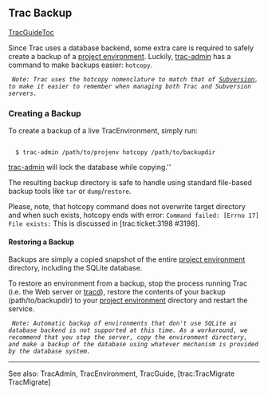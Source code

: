 
== Trac Backup ==
[[TracGuideToc]]

Since Trac uses a database backend, some extra care is required to safely create a backup of a [[TracEnvironment| project environment]]. Luckily, [[TracAdmin| trac-admin]] has a command to make backups easier: <tt>hotcopy</tt>.

  ''Note: Trac uses the <tt>hotcopy</tt> nomenclature to match that of [http://subversion.tigris.org/ Subversion], to make it easier to remember when managing both Trac and Subversion servers.''

=== Creating a Backup ===

To create a backup of a live TracEnvironment, simply run:
<pre>

  $ trac-admin /path/to/projenv hotcopy /path/to/backupdir

</pre>

[[TracAdmin| trac-admin]] will lock the database while copying.''

The resulting backup directory is safe to handle using standard file-based backup tools like <tt>tar</tt> or <tt>dump</tt>/<tt>restore</tt>.

Please, note, that hotcopy command does not overwrite target directory and when such exists, hotcopy ends with error: <tt>Command failed: [Errno 17] File exists:</tt> This is discussed in [trac:ticket:3198 #3198].

==== Restoring a Backup ====

Backups are simply a copied snapshot of the entire [[TracEnvironment| project environment]] directory, including the SQLite database. 

To restore an environment from a backup, stop the process running Trac (i.e. the Web server or [[TracStandalone| tracd]]), restore the contents of your backup (path/to/backupdir) to your [[TracEnvironment| project environment]] directory and restart the service.

  ''Note: Automatic backup of environments that don't use SQLite as database backend is not supported at this time. As a workaround, we recommend that you stop the server, copy the environment directory, and make a backup of the database using whatever mechanism is provided by the database system.''

----
See also: TracAdmin, TracEnvironment, TracGuide, [trac:TracMigrate TracMigrate]



{{TracNotice|{{PAGENAME}}}}
